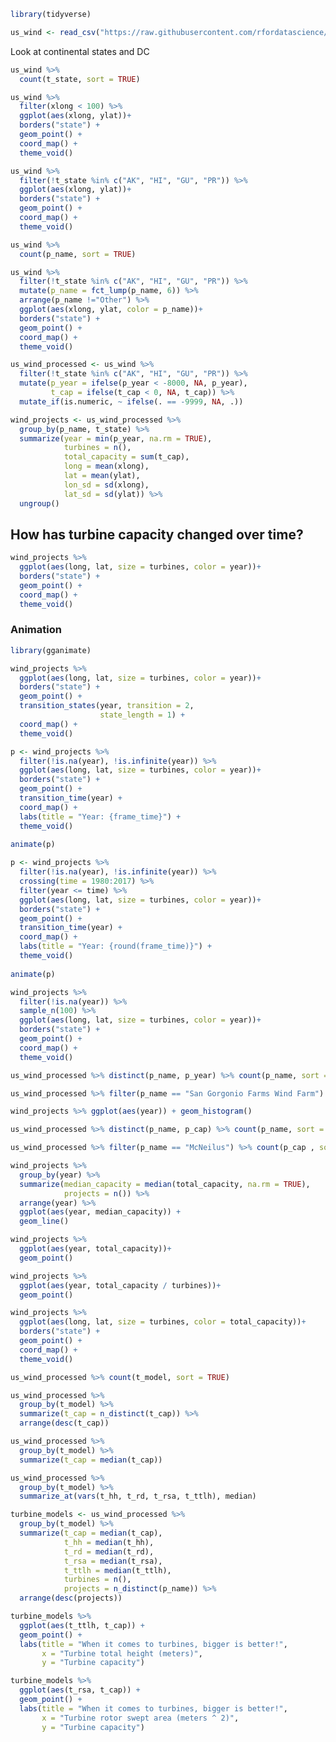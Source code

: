 ```{r}
library(tidyverse)
```

```{r}
us_wind <- read_csv("https://raw.githubusercontent.com/rfordatascience/tidytuesday/master/data/2018/2018-11-06/us_wind.csv")
```
Look at continental states and DC
```{r}
us_wind %>%
  count(t_state, sort = TRUE)
```

```{r}
us_wind %>%
  filter(xlong < 100) %>%
  ggplot(aes(xlong, ylat))+
  borders("state") +
  geom_point() +
  coord_map() +
  theme_void()
```

```{r}
us_wind %>%
  filter(!t_state %in% c("AK", "HI", "GU", "PR")) %>%
  ggplot(aes(xlong, ylat))+
  borders("state") +
  geom_point() +
  coord_map() +
  theme_void()
```

```{r}
us_wind %>%
  count(p_name, sort = TRUE)
```

```{r}
us_wind %>%
  filter(!t_state %in% c("AK", "HI", "GU", "PR")) %>%
  mutate(p_name = fct_lump(p_name, 6)) %>%
  arrange(p_name !="Other") %>%
  ggplot(aes(xlong, ylat, color = p_name))+
  borders("state") +
  geom_point() +
  coord_map() +
  theme_void()
```

```{r}
us_wind_processed <- us_wind %>%
  filter(!t_state %in% c("AK", "HI", "GU", "PR")) %>%
  mutate(p_year = ifelse(p_year < -8000, NA, p_year),
         t_cap = ifelse(t_cap < 0, NA, t_cap)) %>%
  mutate_if(is.numeric, ~ ifelse(. == -9999, NA, .))

wind_projects <- us_wind_processed %>%
  group_by(p_name, t_state) %>%
  summarize(year = min(p_year, na.rm = TRUE),
            turbines = n(),
            total_capacity = sum(t_cap),
            long = mean(xlong),
            lat = mean(ylat),
            lon_sd = sd(xlong),
            lat_sd = sd(ylat)) %>%
  ungroup()

```

## How has turbine capacity changed over time?
```{r}
wind_projects %>%
  ggplot(aes(long, lat, size = turbines, color = year))+
  borders("state") +
  geom_point() +
  coord_map() +
  theme_void()
```


### Animation
```{r}

library(gganimate)
```

```{r}
wind_projects %>%
  ggplot(aes(long, lat, size = turbines, color = year))+
  borders("state") +
  geom_point() +
  transition_states(year, transition = 2,
                    state_length = 1) +
  coord_map() +
  theme_void()
```

```{r}
p <- wind_projects %>%
  filter(!is.na(year), !is.infinite(year)) %>%
  ggplot(aes(long, lat, size = turbines, color = year))+
  borders("state") +
  geom_point() +
  transition_time(year) +
  coord_map() +
  labs(title = "Year: {frame_time}") +
  theme_void()
  
animate(p)
```

```{r}
p <- wind_projects %>%
  filter(!is.na(year), !is.infinite(year)) %>%
  crossing(time = 1980:2017) %>%
  filter(year <= time) %>%
  ggplot(aes(long, lat, size = turbines, color = year))+
  borders("state") +
  geom_point() +
  transition_time(year) +
  coord_map() +
  labs(title = "Year: {round(frame_time)}") +
  theme_void()
  
animate(p)
```


```{r}
wind_projects %>%
  filter(!is.na(year)) %>%
  sample_n(100) %>%
  ggplot(aes(long, lat, size = turbines, color = year))+
  borders("state") +
  geom_point() +
  coord_map() +
  theme_void()
```

```{r}
us_wind_processed %>% distinct(p_name, p_year) %>% count(p_name, sort = TRUE)
```

```{r}
us_wind_processed %>% filter(p_name == "San Gorgonio Farms Wind Farm") %>% arrange(p_year)
```

```{r}
wind_projects %>% ggplot(aes(year)) + geom_histogram()
```

```{r}
us_wind_processed %>% distinct(p_name, p_cap) %>% count(p_name, sort = TRUE)

us_wind_processed %>% filter(p_name == "McNeilus") %>% count(p_cap , sort = TRUE)
```

```{r}
wind_projects %>%
  group_by(year) %>%
  summarize(median_capacity = median(total_capacity, na.rm = TRUE),
            projects = n()) %>%
  arrange(year) %>%
  ggplot(aes(year, median_capacity)) +
  geom_line()
```

```{r}
wind_projects %>%
  ggplot(aes(year, total_capacity))+
  geom_point()
```
```{r}
wind_projects %>%
  ggplot(aes(year, total_capacity / turbines))+
  geom_point()
```

```{r}
wind_projects %>%
  ggplot(aes(long, lat, size = turbines, color = total_capacity))+
  borders("state") +
  geom_point() +
  coord_map() +
  theme_void()
```

```{r}
us_wind_processed %>% count(t_model, sort = TRUE)
```

```{r}
us_wind_processed %>%
  group_by(t_model) %>%
  summarize(t_cap = n_distinct(t_cap)) %>%
  arrange(desc(t_cap))
```

```{r}
us_wind_processed %>%
  group_by(t_model) %>%
  summarize(t_cap = median(t_cap))
```

```{r}
us_wind_processed %>%
  group_by(t_model) %>%
  summarize_at(vars(t_hh, t_rd, t_rsa, t_ttlh), median)
```

```{r}
turbine_models <- us_wind_processed %>%
  group_by(t_model) %>%
  summarize(t_cap = median(t_cap),
            t_hh = median(t_hh),
            t_rd = median(t_rd),
            t_rsa = median(t_rsa),
            t_ttlh = median(t_ttlh),
            turbines = n(),
            projects = n_distinct(p_name)) %>%
  arrange(desc(projects))
```


```{r}
turbine_models %>%
  ggplot(aes(t_ttlh, t_cap)) +
  geom_point() +
  labs(title = "When it comes to turbines, bigger is better!",
       x = "Turbine total height (meters)",
       y = "Turbine capacity")
```

```{r}
turbine_models %>%
  ggplot(aes(t_rsa, t_cap)) +
  geom_point() +
  labs(title = "When it comes to turbines, bigger is better!",
       x = "Turbine rotor swept area (meters ^ 2)",
       y = "Turbine capacity")
```

